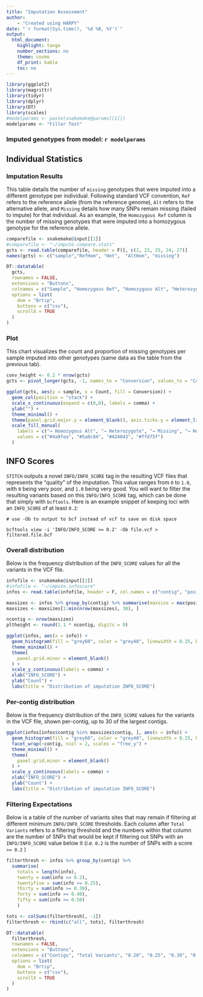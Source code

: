 ```yaml
---
title: "Imputation Assessment"
author:
    - "Created using HARPY"
date: "`r format(Sys.time(), '%d %B, %Y')`"
output:
  html_document:
    highlight: tango
    number_sections: no
    theme: cosmo
    df_print: kable
    toc: no
---
```

```r
library(ggplot2)
library(magrittr)
library(tidyr)
library(dplyr)
library(DT)
library(scales)
#modelparams <- paste(snakemake@params[[1]])
modelparams <- "Filler Text"
```
### Imputed genotypes from model: `r modelparams`

## Individual Statistics {.tabset}
### Imputation Results
This table details the number of `missing` genotypes that were imputed into a 
different genotype per individual. Following standard VCF convention, `Ref` refers to
the reference allele (from the reference genome), `Alt` refers to the alternative 
allele, and `Missing` details how many SNPs remain missing
(failed to impute) for that individual. As an example, the `Homozygous Ref` column is 
the number of missing genotypes that were imputed into
a homozygous genotype for the reference allele.

```r
comparefile <- snakemake@input[[1]]
#comparefile <- "~/impute.compare.stats"
gcts <- read.table(comparefile, header = F)[, c(2, 23, 25, 24, 27)]
names(gcts) <- c("sample","RefHom", "Het",	"AltHom", "missing")

DT::datatable(
  gcts,
  rownames = FALSE,
  extensions = "Buttons",
  colnames = c("Sample", "Homozygous Ref", "Homozygous Alt", "Heterozygote", "Missing"),
  options = list(
    dom = "Brtip",
    buttons = c("csv"),
    scrollX = TRUE
  )
)
```
### Plot
This chart visualizes the count and proportion of missing genotypes per sample imputed
into other genotypes (same data as the table from the previous tab).

```r
conv_height <- 0.2 * nrow(gcts) 
gcts <- pivot_longer(gcts, -1, names_to = "Conversion", values_to = "Count")
```

```r
ggplot(gcts, aes(y = sample, x = Count, fill = Conversion)) +
  geom_col(position = "stack") +
  scale_x_continuous(expand = c(0,0), labels = comma) +
  ylab("") +
  theme_minimal() +
  theme(panel.grid.major.y = element_blank(), axis.ticks.y = element_line(size = 0.5)) +
  scale_fill_manual(
    labels = c("→ Homozygous Alt", "→ Heterozygote", "→ Missing", "→ Homozygous Ref"),
    values = c("#4a9fea", "#5a8c84", "#424043", "#ffd75f")
  )

```

## INFO Scores {.tabset}
`STITCH` outputs a novel `INFO/INFO_SCORE` tag in the resulting VCF files that represents the
"quality" of the imputation. This value ranges from `0` to `1.0`, with `0` being
very poor, and `1.0` being very good. You will want to filter the resulting variants
based on this `INFO/INFO_SCORE` tag, which can be done that simply with `bcftools`.
Here is an example snippet of keeping loci with an `INFO_SCORE` of at least `0.2`: 
```
# use -Ob to output to bcf instead of vcf to save on disk space

bcftools view -i 'INFO/INFO_SCORE >= 0.2' -Ob file.vcf > filtered.file.bcf
```
### Overall distribution
Below is the frequency distribution of the `INFO_SCORE` values for all the variants
in the VCF file. 
```r
infofile <- snakemake@input[[2]]
#infofile <- "~/impute.infoscore"
infos <- read.table(infofile, header = F, col.names = c("contig", "position", "info"))
```

```r
maxsizes <- infos %>% group_by(contig) %>% summarise(maxsize = max(position)) %>% arrange(desc(maxsize))
maxsizes <- maxsizes[1:min(nrow(maxsizes), 30), ]

ncontig <- nrow(maxsizes)
pltheight <- round(1.1 * ncontig, digits = 0)
```

```r
ggplot(infos, aes(x = info)) +
  geom_histogram(fill = "grey60", color = "grey40", linewidth = 0.25, bins = 100, boundary = 0.5) +
  theme_minimal() +
  theme(
    panel.grid.minor = element_blank()
  ) +
  scale_y_continuous(labels = comma) +
  xlab("INFO_SCORE") +
  ylab("Count") +
  labs(title = "Distribution of imputation INFO_SCORE")
```

### Per-contig distribution
Below is the frequency distribution of the `INFO_SCORE` values for the variants
in the VCF file, shown per-contig, up to 30 of the largest contigs. 
```r
ggplot(infos[infos$contig %in% maxsizes$contig, ], aes(x = info)) +
  geom_histogram(fill = "grey60", color = "grey40", linewidth = 0.25, bins = 100, boundary = 0.5) +
  facet_wrap(~contig, ncol = 2, scales = "free_y") +
  theme_minimal() +
  theme(
    panel.grid.minor = element_blank()
  ) +
  scale_y_continuous(labels = comma) +
  xlab("INFO_SCORE") +
  ylab("Count") +
  labs(title = "Distribution of imputation INFO_SCORE")
```

### Filtering Expectations
Below is a table of the number of variants sites that may remain if filtering
at different minimum `INFO/INFO_SCORE` thresholds. Each column after `Total Variants`
refers to a filtering threshold and the numbers within that column are the number of 
SNPs that would be kept if filtering out SNPs with an `INFO/INFO_SCORE` value below it (_i.e._ `0.2` is the number of SNPs with a score `>= 0.2` )

```r
filterthresh <- infos %>% group_by(contig) %>%
  summarise(
    totals = length(info),
    twenty = sum(info >= 0.2),
    twentyfive = sum(info >= 0.25),
    thirty = sum(info >= 0.30),
    forty = sum(info >= 0.40),
    fifty = sum(info >= 0.50)
    )

tots <- colSums(filterthresh[, -1])
filterthresh <- rbind(c("all", tots), filterthresh) 

DT::datatable(
  filterthresh,
  rownames = FALSE,
  extensions = "Buttons",
  colnames = c("Contigs", "Total Variants", "0.20", "0.25", "0.30", "0.4", "0.5"),
  options = list(
    dom = "Brtip",
    buttons = c("csv"),
    scrollX = TRUE
  )
)
```
